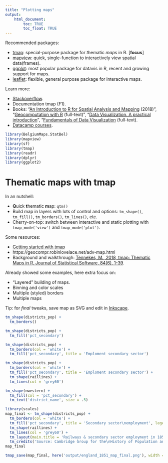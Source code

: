 ```yaml
---
title: "Plotting maps"
output: 
    html_document:
        toc: TRUE
        toc_float: TRUE
---
```


Recommended packages:

* [tmap](https://github.com/mtennekes/tmap#tmap-thematic-maps-in-r): special-purpose package for *t*hematic *map*s in R. [**focus**]
* [mapview](https://r-spatial.github.io/mapview/): quick, single-function to interactively view spatial data(frames).
* [ggplot](https://ggplot2.tidyverse.org/): most popular package for datavis in R, recent and growing support for maps.
* [leaflet](https://rstudio.github.io/leaflet/): flexible, general purpose package for interactive maps.

Learn more:

* [Stackoverflow](https://stackoverflow.com).
* Documentation tmap (F1).
* Books: "[An Introduction to R for Spatial Analysis and Mapping](https://books.google.be/books?id=iwJ6DwAAQBAJ) (2018)", "[Geocomputation with R](https://geocompr.robinlovelace.net/]) (full-text)", "[Data Visualization. A practical introduction](https://socviz.co/)", "[Fundamentals of Data Visualization](https://serialmentor.com/dataviz/geospatial-data.html) (full-text).
* [Datacamp courses](https://www.datacamp.com/).


```r
library(BelgiumMaps.StatBel)
library(mapview)
library(sf)
library(tmap)
library(readr)
library(dplyr)
library(ggplot2)
```


# Thematic maps with tmap

In an nutshell:

* **Q**uick **t**hematic **m**ap: `qtm()`
* Build map in layers with lots of control and options: `tm_shape()`, `tm_fill()`, `tm_borders()`, `tm_lines()`, etc.
* Cherry-on-top: switch between interactive and static plotting with `tmap_mode('view')` and `tmap_mode('plot')`.

Some resources:

* [Getting started with tmap](https://cran.r-project.org/web/packages/tmap/vignettes/tmap-getstarted.html)
* https://geocompr.robinlovelace.net/adv-map.html
* Background and walkthrough: [Tennekes, M., 2018, tmap: Thematic Maps in R, Journal of Statistical Software, 84(6), 1-39](https://www.jstatsoft.org/article/view/v084i06).

Already showed some examples, here extra focus on:

* "Layered" building of maps.
* Binning and color scales
* Multiple (styled) borders
* Multiple maps

Tip: for _final_ tweaks, save map as SVG and edit in [Inkscape](https://inkscape.org/).




```r
tm_shape(districts_pop) +
  tm_borders()
```

```r
tm_shape(districts_pop) +
  tm_fill('pct_secondary')
```






```r
tm_shape(districts_pop) +
  tm_borders(col = 'white') +
  tm_fill('pct_secondary', title = 'Emploment secondary sector')
```



```r
tm_shape(districts_pop) +
  tm_borders(col = 'white') +
  tm_fill('pct_secondary', title = 'Emploment secondary sector') +
  tm_shape(raillines) +
  tm_lines(col = 'grey60')
```


```r
tm_shape(nwestern) +
  tm_fill(col = 'pct_secondary') +
  tm_text('district_name', size = .5)
```


```r
library(scales)
map_final <- tm_shape(districts_pop) +
  tm_borders(col = 'white') +
  tm_fill('pct_secondary', title = 'Secondary sector\nemployment', legend.format = percent_format(accuracy = 1), legend.hist = TRUE) +
  tm_shape(raillines) +
  tm_lines(col = 'grey60') +
  tm_layout(main.title = 'Railways & secondary sector employment in 1851', legend.outside = TRUE, frame = FALSE) +
  tm_credits('Source: Cambridge Group for the\nHistory of Population and Social Structure', position = 'right', align = 'right')
map_final
```

```r
tmap_save(map_final, here('output/england_1851_map_final.png'), width = 1920, height = 1920)
```

